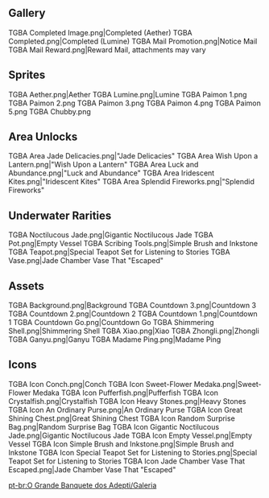 {{EventTabs}}
==Gallery==
<gallery hideaddbutton="true" captionalign="center">
TGBA Completed Image.png|Completed (Aether)
TGBA Completed.png|Completed (Lumine)
TGBA Mail Promotion.png|Notice Mail
TGBA Mail Reward.png|Reward Mail, attachments may vary
</gallery>

==Sprites==
<gallery hideaddbutton="true" captionalign="center">
TGBA Aether.png|Aether
TGBA Lumine.png|Lumine
TGBA Paimon 1.png
TGBA Paimon 2.png
TGBA Paimon 3.png
TGBA Paimon 4.png
TGBA Paimon 5.png
TGBA Chubby.png
</gallery>

==Area Unlocks==
<gallery hideaddbutton="true" captionalign="center">
TGBA Area Jade Delicacies.png|"Jade Delicacies"
TGBA Area Wish Upon a Lantern.png|"Wish Upon a Lantern"
TGBA Area Luck and Abundance.png|"Luck and Abundance"
TGBA Area Iridescent Kites.png|"Iridescent Kites"
TGBA Area Splendid Fireworks.png|"Splendid Fireworks"
</gallery>

==Underwater Rarities==
<gallery hideaddbutton="true" captionalign="center">
TGBA Noctilucous Jade.png|Gigantic Noctilucous Jade
TGBA Pot.png|Empty Vessel
TGBA Scribing Tools.png|Simple Brush and Inkstone
TGBA Teapot.png|Special Teapot Set for Listening to Stories
TGBA Vase.png|Jade Chamber Vase That "Escaped"
</gallery>

==Assets==
<gallery hideaddbutton="true" captionalign="center">
TGBA Background.png|Background
TGBA Countdown 3.png|Countdown 3
TGBA Countdown 2.png|Countdown 2
TGBA Countdown 1.png|Countdown 1
TGBA Countdown Go.png|Countdown Go
TGBA Shimmering Shell.png|Shimmering Shell
TGBA Xiao.png|Xiao
TGBA Zhongli.png|Zhongli
TGBA Ganyu.png|Ganyu
TGBA Madame Ping.png|Madame Ping
</gallery>

==Icons==
<gallery hideaddbutton="true" captionalign="center">
TGBA Icon Conch.png|Conch
TGBA Icon Sweet-Flower Medaka.png|Sweet-Flower Medaka
TGBA Icon Pufferfish.png|Pufferfish
TGBA Icon Crystalfish.png|Crystalfish
TGBA Icon Heavy Stones.png|Heavy Stones
TGBA Icon An Ordinary Purse.png|An Ordinary Purse
TGBA Icon Great Shining Chest.png|Great Shining Chest
TGBA Icon Random Surprise Bag.png|Random Surprise Bag
TGBA Icon Gigantic Noctilucous Jade.png|Gigantic Noctilucous Jade
TGBA Icon Empty Vessel.png|Empty Vessel
TGBA Icon Simple Brush and Inkstone.png|Simple Brush and Inkstone
TGBA Icon Special Teapot Set for Listening to Stories.png|Special Teapot Set for Listening to Stories
TGBA Icon Jade Chamber Vase That Escaped.png|Jade Chamber Vase That "Escaped"
</gallery>

[[pt-br:O Grande Banquete dos Adepti/Galeria]]